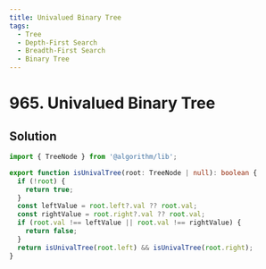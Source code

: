 ```yaml
---
title: Univalued Binary Tree
tags:
  - Tree
  - Depth-First Search
  - Breadth-First Search
  - Binary Tree
---
```


# 965. Univalued Binary Tree

<Badges>
  <LevelBadge level="easy" />
  <TopicBadge name="Tree" slug="tree" />
  <TopicBadge name="Depth-First Search" slug="depth-first-search" />
  <TopicBadge name="Breadth-First Search" slug="breadth-first-search" />
  <TopicBadge name="Binary Tree" slug="binary-tree" />
</Badges>

## Solution

```typescript filename="solution.ts" copy
import { TreeNode } from '@algorithm/lib';

export function isUnivalTree(root: TreeNode | null): boolean {
  if (!root) {
    return true;
  }
  const leftValue = root.left?.val ?? root.val;
  const rightValue = root.right?.val ?? root.val;
  if (root.val !== leftValue || root.val !== rightValue) {
    return false;
  }
  return isUnivalTree(root.left) && isUnivalTree(root.right);
}
```

<ProblemLink
  codingSite="leetcode"
  href="https://leetcode.com/problems/univalued-binary-tree"
  title="Univalued Binary Tree"
/>
